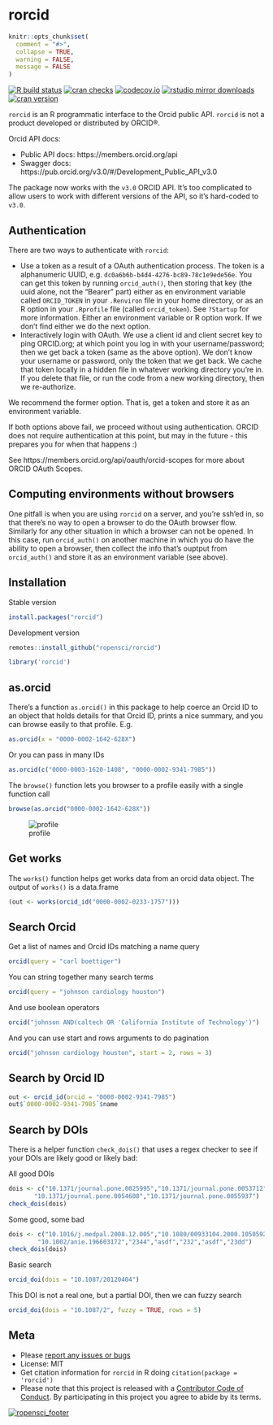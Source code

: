 rorcid
======

```r
knitr::opts_chunk$set(
  comment = "#>",
  collapse = TRUE,
  warning = FALSE,
  message = FALSE
)
```

<!-- badges: start -->
[![R build status](https://github.com/ropensci/rorcid/workflows/R-CMD-check/badge.svg)](https://github.com/ropensci/rorcid/actions)
[![cran checks](https://cranchecks.info/badges/worst/rorcid)](https://cranchecks.info/pkgs/rorcid)
[![codecov.io](https://codecov.io/github/ropensci/rorcid/coverage.svg?branch=master)](https://codecov.io/github/ropensci/rorcid?branch=master)
[![rstudio mirror downloads](https://cranlogs.r-pkg.org/badges/rorcid?color=2ED968)](https://github.com/metacran/cranlogs.app)
[![cran version](https://www.r-pkg.org/badges/version/rorcid)](https://cran.r-project.org/package=rorcid)
<!-- badges: end -->

`rorcid` is an R programmatic interface to the Orcid public API. `rorcid` is not a product developed or distributed by ORCID®.

Orcid API docs:

* Public API docs: https://members.orcid.org/api
* Swagger docs: https://pub.orcid.org/v3.0/#/Development_Public_API_v3.0

The package now works with the `v3.0` ORCID API. It's too complicated to allow users to work with different versions of the API, so it's hard-coded to `v3.0`.

## Authentication

There are two ways to authenticate with `rorcid`:

- Use a token as a result of a OAuth authentication process. The token
is a alphanumeric UUID, e.g. `dc0a6b6b-b4d4-4276-bc89-78c1e9ede56e`. You
can get this token by running `orcid_auth()`, then storing that key
(the uuid alone, not the "Bearer " part) either as en environment
variable called `ORCID_TOKEN` in your `.Renviron` file in your home directory,
or as an R option in your `.Rprofile` file (called `orcid_token`).
See `?Startup` for more information.
Either an environment variable or R option work. If we don't find
either we do the next option.
- Interactively login with OAuth. We use a client id and client secret 
key to ping ORCID.org; at which point you log in with your username/password; 
then we get back a token (same as the above option). We don't know your 
username or password, only the token that we get back. We cache that 
token locally in a hidden file in whatever working directory you're in. 
If you delete that file, or run the code from a new working directory, 
then we re-authorize.

We recommend the former option. That is, get a token and store it as an
environment variable.

If both options above fail, we proceed without using authentication.
ORCID does not require authentication at this point, but may in the future -
this prepares you for when that happens :)

See https://members.orcid.org/api/oauth/orcid-scopes for more about ORCID 
OAuth Scopes.

## Computing environments without browsers

One pitfall is when you are using `rorcid` on a server, and you're ssh'ed
in, so that there's no way to open a browser to do the OAuth browser
flow. Similarly for any other situation in which a browser can not be
opened. In this case, run `orcid_auth()` on another machine in which you do
have the ability to open a browser, then collect the info that's ouptput
from `orcid_auth()` and store it as an environment variable (see above).

## Installation

Stable version

```r
install.packages("rorcid")
```

Development version

```r
remotes::install_github("ropensci/rorcid")
```

```r
library('rorcid')
```

## as.orcid

There's a function `as.orcid()` in this package to help coerce an Orcid ID to an object that holds details for that Orcid ID, prints a nice summary, and you can browse easily to that profile. E.g.

```r
as.orcid(x = "0000-0002-1642-628X")
```

Or you can pass in many IDs

```r
as.orcid(c("0000-0003-1620-1408", "0000-0002-9341-7985"))
```

The `browse()` function lets you browser to a profile easily with a single function call

```r
browse(as.orcid("0000-0002-1642-628X"))
```

![profile](http://f.cl.ly/items/3d1o0k1X3R1U110C0u1u/Screen%20Shot%202015-02-10%20at%207.21.57%20PM.png)

## Get works

The `works()` function helps get works data from an orcid data object. The output of `works()` is a data.frame

```r
(out <- works(orcid_id("0000-0002-0233-1757")))
```

## Search Orcid

Get a list of names and Orcid IDs matching a name query

```r
orcid(query = "carl boettiger")
```

You can string together many search terms

```r
orcid(query = "johnson cardiology houston")
```

And use boolean operators

```r
orcid("johnson AND(caltech OR 'California Institute of Technology')")
```

And you can use start and rows arguments to do pagination

```r
orcid("johnson cardiology houston", start = 2, rows = 3)
```


## Search by Orcid ID

```r
out <- orcid_id(orcid = "0000-0002-9341-7985")
out$`0000-0002-9341-7985`$name
```

## Search by DOIs

There is a helper function `check_dois()` that uses a regex checker to see if your DOIs are likely good or likely bad:

All good DOIs

```r
dois <- c("10.1371/journal.pone.0025995","10.1371/journal.pone.0053712",
       "10.1371/journal.pone.0054608","10.1371/journal.pone.0055937")
check_dois(dois)
```

Some good, some bad

```r
dois <- c("10.1016/j.medpal.2008.12.005","10.1080/00933104.2000.10505926","10.1037/a0024480",
        "10.1002/anie.196603172","2344","asdf","232","asdf","23dd")
check_dois(dois)
```

Basic search

```r
orcid_doi(dois = "10.1087/20120404")
```

This DOI is not a real one, but a partial DOI, then we can fuzzy search

```r
orcid_doi(dois = "10.1087/2", fuzzy = TRUE, rows = 5)
```

## Meta

* Please [report any issues or bugs](https://github.com/ropensci/rorcid/issues)
* License: MIT
* Get citation information for `rorcid` in R doing `citation(package = 'rorcid')`
* Please note that this project is released with a [Contributor Code of Conduct](https://github.com/ropensci/rorcid/blob/master/CODE_OF_CONDUCT.md). By participating in this project you agree to abide by its terms.

[![ropensci_footer](https://ropensci.org/public_images/github_footer.png)](https://ropensci.org)
